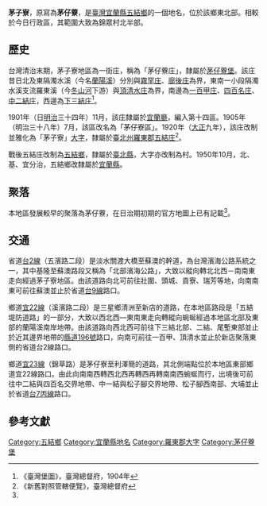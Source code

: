 {{noteTA
|1 = zh-cn:庄; zh-hk:庄; zh-tw:庄;
}}
'''茅子寮'''，原寫為'''茅仔藔'''，是[[臺灣|臺灣]][[宜蘭縣|宜蘭縣]][[五結鄉|五結鄉]]的一個地名，位於該鄉東北部。相較於今日行政區，其範圍大致為錦眾村北半部。

==歷史==
台灣清治末期，茅子寮地區為一街庄，稱為「茅仔藔庄」，隸屬於[[茅仔藔堡|茅仔藔堡]]。該庄昔日北及東隔濁水溪（今名[[蘭陽溪|蘭陽溪]]）分別與[[霧罕庄|霧罕庄]]、[[廍後_(宜蘭縣)|廍後庄]]為界，東南一小段隔濁水溪支流羅東溪（今[[冬山河|冬山河]]下游）與[[頂清水庄|頂清水庄]]為界，南邊為[[一百甲庄|一百甲庄]]、[[四百名庄|四百名庄]]、[[中二結庄|中二結庄]]，西邊為[[下三結庄|下三結庄]]<ref name="臺灣堡圖">《臺灣堡圖》，臺灣總督府，1904年</ref>。

1901年（日[[明治|明治]]三十四年）11月，該庄隸屬於[[宜蘭廳|宜蘭廳]]，編入第十四區。1905年（明治三十八年）7月，該區改名為「茅仔寮區」。1920年（[[大正|大正]]九年），該庄改制並雅化為「茅子寮」[[大字|大字]]，隸屬於[[臺北州|臺北州]][[羅東郡|羅東郡]][[五結庄|五結庄]]<ref>《新舊對照管轄便覽》，臺灣總督府</ref>。

戰後五結庄改制為[[五結鄉|五結鄉]]，隸屬於[[臺北縣|臺北縣]]，大字亦改制為村。1950年10月，北、基、宜分治，五結鄉改隸屬於[[宜蘭縣|宜蘭縣]]。

==聚落==
本地區發展較早的聚落為茅仔藔，在日治期初期的官方地圖上已有記載<ref name="臺灣堡圖"/>。

==交通==
省道[[台2線|台2線]]（五濱路二段）是淡水關渡大橋至蘇澳的幹道，為台灣濱海公路系統之一，其中基隆至蘇澳路段又稱為「北部濱海公路」，大致以縱向轉北北西－南南東走向經過茅子寮地區。由該道路向北可前往壯圍、頭城、貢寮、瑞芳等地，向南南東可前往蘇澳並止於省道[[台9線|台9線]]路口。

鄉道[[宜22線|宜22線]]（溪濱路二段）是三星鄉清洲至新店的道路，在本地區路段是「五結堤防道路」的一部分，大致以西北西—東南東走向轉縱向蜿蜒經過本地區北部及東部的蘭陽溪南岸地帶。由該道路向西北西可前往下三結北部、二結、尾塹東部並止於近其邊界地帶的[[縣道196號|縣道196號]]路口，向南可前往一百甲、頂清水並止於新店聚落東側的省道台2線路口。

鄉道[[宜23線|宜23線]]（錦草路）是茅仔寮至利澤簡的道路，其北側端點位於本地區東部鄉道宜22線路口。由此向南南西轉西北西再轉西再轉南南西蜿蜒而行，出境後可前往中二結與四百名交界地帶、中一結與松子腳交界地帶、松子腳西南部、大埔並止於省道[[台7丙線|台7丙線]]路口。

==參考文獻==
{{reflist}}

{{羅東郡}}

[[Category:五結鄉|Category:五結鄉]]
[[Category:宜蘭縣地名|Category:宜蘭縣地名]]
[[Category:羅東郡大字|Category:羅東郡大字]]
[[Category:茅仔藔堡|Category:茅仔藔堡]]